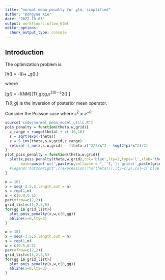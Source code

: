 ```yaml
---
title: "normal mean penalty for glm, simplified"
author: "Dongyue Xie"
date: "2022-10-03"
output: workflowr::wflow_html
editor_options:
  chunk_output_type: console
---
```


## Introduction

The optimization problem is 

\[\min h(\theta) = -l(\theta)+ \rho_g(\theta),\]

where 

\[\rho_g(\theta) = -l_{NM}(T(\theta,g);g,s^2(\theta))-\frac{(\theta-T(\theta;g))^2}{2s^2(\theta)}-\frac{1}{2}\log 2\pi s^2(\theta).\]

$T(\theta;g)$ is the inversion of posterior mean operator.

Consider the Poisson case where $s^2 = e^{-\theta}$.

```r
source('code/normal_mean_model_utils.R')
pois_penalty = function(theta,w,grid){
  z_range = range(theta) + c(-10,10)
  s = sqrt(exp(-theta))
  z = S_inv(theta,s,w,grid,z_range)
  return(-l_nm(z,s,w,grid) - (theta-z)^2/2/s^2 - log(2*pi*s^2)/2)
}
plot_pois_penalty = function(theta,w,grid){
  plot(x,pois_penalty(theta,w,grid),col='blue',lty=2,type='l',xlab='theta',ylab='penalty',
       main=paste('w=(',paste(w,collapse = ", "),'); grid=(',paste(grid,collapse = ", "),')',sep=''))
  #legend('bottomright',c(expression(rho(theta))),lty=c(2),col=c('blue'))
}
```

```r
n = 101
x = seq(-3.5,5,length.out = n)
s = rep(1,n)
w = c(0.9,0.1)
par(mfrow=c(2,2))
grid_list=c(1,2,3,5)
for(gg in grid_list){
  plot_pois_penalty(x,w,c(0,gg))
  abline(v=0,lty=3)
}
```

```r
n = 101
x = seq(-3.5,5,length.out = n)
s = rep(1,n)
w = c(0.5,0.5)
par(mfrow=c(2,2))
grid_list=c(1,2,3,5)
for(gg in grid_list){
  plot_pois_penalty(x,w,c(0,gg))
  abline(v=0,lty=3)
}
```

